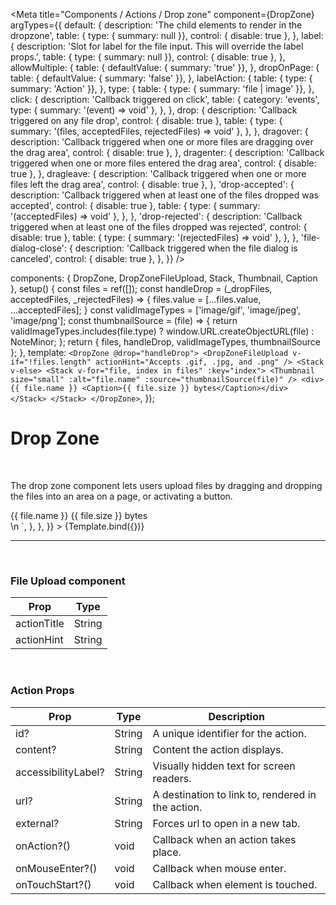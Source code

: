 
<Meta
  title="Components / Actions / Drop zone"
  component={DropZone}
  argTypes={{
    default: {
      description: 'The child elements to render in the dropzone',
      table: { type: { summary: null }},
      control: { disable: true },
    },
    label: {
      description: 'Slot for label for the file input. This will override the label props.',
      table: { type: { summary: null }},
      control: { disable: true },
    },
    allowMultiple: {
      table: { defaultValue: { summary: 'true' }},
    },
    dropOnPage: {
      table: { defaultValue: { summary: 'false' }},
    },
    labelAction: {
      table: { type: { summary: 'Action' }},
    },
    type: {
      table: { type: { summary: 'file | image' }},
    },
    click: {
      description: 'Callback triggered on click',
      table: {
        category: 'events',
        type: { summary: '(event) => void' },
      },
    },
    drop: {
      description: 'Callback triggered on any file drop',
      control: { disable: true },
      table: {
        type: { summary: '(files, acceptedFiles, rejectedFiles) => void' },
      },
    },
    dragover: {
      description: 'Callback triggered when one or more files are dragging over the drag area',
      control: { disable: true },
    },
    dragenter: {
      description: 'Callback triggered when one or more files entered the drag area',
      control: { disable: true },
    },
    dragleave: {
      description: 'Callback triggered when one or more files left the drag area',
      control: { disable: true },
    },
    'drop-accepted': {
      description: 'Callback triggered when at least one of the files dropped was accepted',
      control: { disable: true },
      table: {
        type: { summary: '(acceptedFiles) => void' },
      },
    },
    'drop-rejected': {
      description: 'Callback triggered when at least one of the files dropped was rejected',
      control: { disable: true },
      table: {
        type: { summary: '(rejectedFiles) => void' },
      },
    },
    'file-dialog-close': {
      description: 'Callback triggered when the file dialog is canceled',
      control: { disable: true },
    },
  }}
/>

  components: { DropZone, DropZoneFileUpload, Stack, Thumbnail, Caption },
  setup() {
    const files = ref([]);
    const handleDrop = (_dropFiles, acceptedFiles, _rejectedFiles) => {
      files.value = [...files.value, ...acceptedFiles];
    }
    const validImageTypes = ['image/gif', 'image/jpeg', 'image/png'];
    const thumbnailSource = (file) => {
      return validImageTypes.includes(file.type)
        ? window.URL.createObjectURL(file)
        : NoteMinor;
    };
    return { files, handleDrop, validImageTypes, thumbnailSource };
  },
  template: `
    <DropZone @drop="handleDrop">
      <DropZoneFileUpload v-if="!files.length" actionHint="Accepts .gif, .jpg, and .png" />
      <Stack v-else>
        <Stack v-for="file, index in files" :key="index">
          <Thumbnail size="small" :alt="file.name" :source="thumbnailSource(file)" />
          <div>{{ file.name }} <Caption>{{ file.size }} bytes</Caption></div>
        </Stack>
      </Stack>
    </DropZone>
  `,
});

# Drop Zone
<br/>

The drop zone component lets users upload files by dragging and dropping the files into an area on a page, or activating a button.

<Canvas>
  <Story
    name="Drop zone"
    height="160px"
    parameters={{
      docs: {
        source: {
          code: dedent`
            <DropZone @drop="handleDrop">
              <DropZoneFileUpload v-if="!files.length" actionHint="Accepts .gif, .jpg, and .png" />
              <Stack v-else>
                <Stack v-for="file, index in files" :key="index">
                  <Thumbnail size="small" :alt="file.name" :source="thumbnailSource(file)" />
                  <div>{{ file.name }} <Caption>{{ file.size }} bytes</Caption></div>
                </Stack>
              </Stack>
            </DropZone>\n
            <script setup>
              const files = ref([]);
              const validImageTypes = ['image/gif', 'image/jpeg', 'image/png'];
              const thumbnailSource = (file) => {
                return validImageTypes.includes(file.type)
                  ? window.URL.createObjectURL(file)
                  : NoteMinor;
              };
              const handleDrop = (_dropFiles, acceptedFiles, _rejectedFiles) => {
                files.value = [...files.value, ...acceptedFiles];
              }
            </script>
          `,
        },
      },
    }}
  >
    {Template.bind({})}
  </Story>
</Canvas>

<ArgsTable story="Drop zone"/>

---

<br/>

### **File Upload component**

| Prop             | Type                          |
| ---------------- | ----------------------------- |
| actionTitle      | String     |
| actionHint       | String     |

<br/>

### **Action Props**

| Prop             | Type                          | Description     |
| ---------------- | ----------------------------- | --------------- |
| id?              | String       | A unique identifier for the action. |
| content?         | String       | Content the action displays. |
| accessibilityLabel?  | String  | Visually hidden text for screen readers. |
| url?             | String       | A destination to link to, rendered in the action. |
| external?        | String       | Forces url to open in a new tab. |
| onAction?()      | void         | Callback when an action takes place. |
| onMouseEnter?()  | void         | Callback when mouse enter. |
| onTouchStart?()  | void         | Callback when element is touched. |
